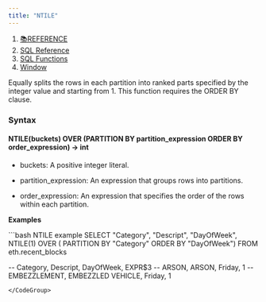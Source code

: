 ```yaml
---
title: "NTILE"
---
```


1. [📚REFERENCE](/reference)
2. [SQL Reference](/reference/sql-reference)
3. [SQL Functions](/reference/sql-reference/all-functions)
4. [Window](/reference/sql-reference/all-functions/window)

Equally splits the rows in each partition into ranked parts specified by the integer value and starting from 1. This function requires the ORDER BY clause.

### Syntax

#### NTILE(buckets) OVER (PARTITION BY partition\_expression ORDER BY order\_expression) → int

* buckets: A positive integer literal.

* partition\_expression: An expression that groups rows into partitions.

* order\_expression: An expression that specifies the order of the rows within each partition.

**Examples**

<CodeGroup>
  ```bash NTILE example
  SELECT "Category", 
    "Descript", 
    "DayOfWeek",
    NTILE(1) 
      OVER (
        PARTITION BY "Category" 
        ORDER BY "DayOfWeek")
  FROM eth.recent_blocks 

  -- Category, Descript, DayOfWeek, EXPR$3
  -- ARSON, ARSON, Friday, 1 
  -- EMBEZZLEMENT, EMBEZZLED VEHICLE, Friday, 1
  ```
</CodeGroup>
